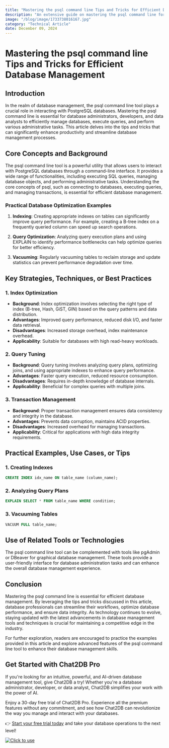```yaml
---
title: "Mastering the psql command line Tips and Tricks for Efficient Database Management"
description: "An extensive guide on mastering the psql command line for efficient database management, covering tips and tricks to enhance productivity."
image: "/blog/image/1733738016167.jpg"
category: "Technical Article"
date: December 09, 2024
---
```


# Mastering the psql command line Tips and Tricks for Efficient Database Management

## Introduction

In the realm of database management, the psql command line tool plays a crucial role in interacting with PostgreSQL databases. Mastering the psql command line is essential for database administrators, developers, and data analysts to efficiently manage databases, execute queries, and perform various administrative tasks. This article delves into the tips and tricks that can significantly enhance productivity and streamline database management processes.

## Core Concepts and Background

The psql command line tool is a powerful utility that allows users to interact with PostgreSQL databases through a command-line interface. It provides a wide range of functionalities, including executing SQL queries, managing database objects, and performing administrative tasks. Understanding the core concepts of psql, such as connecting to databases, executing queries, and managing transactions, is essential for efficient database management.

### Practical Database Optimization Examples

1. **Indexing**: Creating appropriate indexes on tables can significantly improve query performance. For example, creating a B-tree index on a frequently queried column can speed up search operations.

2. **Query Optimization**: Analyzing query execution plans and using EXPLAIN to identify performance bottlenecks can help optimize queries for better efficiency.

3. **Vacuuming**: Regularly vacuuming tables to reclaim storage and update statistics can prevent performance degradation over time.

## Key Strategies, Techniques, or Best Practices

### 1. Index Optimization

- **Background**: Index optimization involves selecting the right type of index (B-tree, Hash, GiST, GIN) based on the query patterns and data distribution.
- **Advantages**: Improved query performance, reduced disk I/O, and faster data retrieval.
- **Disadvantages**: Increased storage overhead, index maintenance overhead.
- **Applicability**: Suitable for databases with high read-heavy workloads.

### 2. Query Tuning

- **Background**: Query tuning involves analyzing query plans, optimizing joins, and using appropriate indexes to enhance query performance.
- **Advantages**: Faster query execution, reduced resource consumption.
- **Disadvantages**: Requires in-depth knowledge of database internals.
- **Applicability**: Beneficial for complex queries with multiple joins.

### 3. Transaction Management

- **Background**: Proper transaction management ensures data consistency and integrity in the database.
- **Advantages**: Prevents data corruption, maintains ACID properties.
- **Disadvantages**: Increased overhead for managing transactions.
- **Applicability**: Critical for applications with high data integrity requirements.

## Practical Examples, Use Cases, or Tips

### 1. Creating Indexes

```sql
CREATE INDEX idx_name ON table_name (column_name);
```

### 2. Analyzing Query Plans

```sql
EXPLAIN SELECT * FROM table_name WHERE condition;
```

### 3. Vacuuming Tables

```sql
VACUUM FULL table_name;
```

## Use of Related Tools or Technologies

The psql command line tool can be complemented with tools like pgAdmin or DBeaver for graphical database management. These tools provide a user-friendly interface for database administration tasks and can enhance the overall database management experience.

## Conclusion

Mastering the psql command line is essential for efficient database management. By leveraging the tips and tricks discussed in this article, database professionals can streamline their workflows, optimize database performance, and ensure data integrity. As technology continues to evolve, staying updated with the latest advancements in database management tools and techniques is crucial for maintaining a competitive edge in the industry.

For further exploration, readers are encouraged to practice the examples provided in this article and explore advanced features of the psql command line tool to enhance their database management skills.

## Get Started with Chat2DB Pro

If you're looking for an intuitive, powerful, and AI-driven database management tool, give Chat2DB a try! Whether you're a database administrator, developer, or data analyst, Chat2DB simplifies your work with the power of AI.

Enjoy a 30-day free trial of Chat2DB Pro. Experience all the premium features without any commitment, and see how Chat2DB can revolutionize the way you manage and interact with your databases.

👉 [Start your free trial today](https://chat2db.ai/pricing) and take your database operations to the next level!


[![Click to use](/image/blog/bg/chat2db.jpg)](https://chat2db.ai/)

